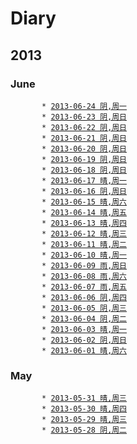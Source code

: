 		 
= Diary =

== 2013 ==

=== June ===
        * [[2013-06-24|2013-06-24 阴,周一]]
        * [[2013-06-23|2013-06-23 阴,周日]]
        * [[2013-06-22|2013-06-22 阴,周日]]
        * [[2013-06-21|2013-06-21 阴,周日]]
        * [[2013-06-20|2013-06-20 阴,周日]]
        * [[2013-06-19|2013-06-19 阴,周日]]
        * [[2013-06-18|2013-06-18 阴,周日]]
        * [[2013-06-17|2013-06-17 晴,周一]]
        * [[2013-06-16|2013-06-16 阴,周日]]
        * [[2013-06-15|2013-06-15 晴,周六]]
        * [[2013-06-14|2013-06-14 晴,周五]]
        * [[2013-06-13|2013-06-13 晴,周四]]
        * [[2013-06-12|2013-06-12 晴,周三]]
        * [[2013-06-11|2013-06-11 晴,周二]]
        * [[2013-06-10|2013-06-10 晴,周一]]
        * [[2013-06-09|2013-06-09 雨,周日]]
        * [[2013-06-08|2013-06-08 雨,周六]]
        * [[2013-06-07|2013-06-07 雨,周五]]
        * [[2013-06-06|2013-06-06 阴,周四]]
        * [[2013-06-05|2013-06-05 阴,周三]]
        * [[2013-06-04|2013-06-04 阴,周二]]
        * [[2013-06-03|2013-06-03 晴,周一]]
        * [[2013-06-02|2013-06-02 阴,周日]]
        * [[2013-06-01|2013-06-01 晴,周六]]

=== May ===
        * [[2013-05-31|2013-05-31 晴,周三]]
        * [[2013-05-30|2013-05-30 晴,周四]]
        * [[2013-05-29|2013-05-29 晴,周三]]
        * [[2013-05-28|2013-05-28 阴,周二]]

